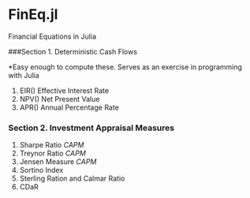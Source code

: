 FinEq.jl
============================================
Financial Equations in Julia

###Section 1. Deterministic Cash Flows

*Easy enough to compute these. Serves as an exercise in programming with Julia

1. EIR() Effective Interest Rate
2. NPV() Net Present Value
3. APR() Annual Percentage Rate

### Section 2. Investment Appraisal Measures

1. Sharpe Ratio *CAPM*
2. Treynor Ratio *CAPM*
3. Jensen Measure *CAPM*
4. Sortino Index
5. Sterling Ration and Calmar Ratio
6. CDaR




